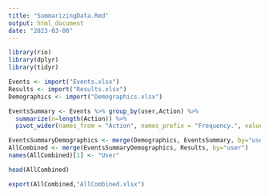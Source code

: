 ```yaml
---
title: "SummarizingData.Rmd"
output: html_document
date: "2023-03-08"
---
```

```r
library(rio)
library(dplyr)
library(tidyr)
```

```r
Events <- import("Events.xlsx")
Results <- import("Results.xlsx")
Demographics <- import("Demographics.xlsx")
```

```r
EventsSummary <- Events %>% group_by(user,Action) %>% 
  summarize(n=length(Action)) %>% 
  pivot_wider(names_from = "Action", names_prefix = "Frequency.", values_from = "n", values_fill = 0)
```

```r
EventsSummaryDemographics <- merge(Demographics, EventsSummary, by="user")
AllCombined <- merge(EventsSummaryDemographics, Results, by="user")
names(AllCombined)[1] <- "User"
```

```r
head(AllCombined)
```

```r
export(AllCombined,"AllCombined.xlsx")
```


